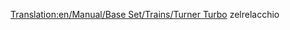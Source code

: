 [[Translation:en/Manual/Base Set/Trains/Turner Turbo]]
zelrelacchio
{{en/Manual/Base Set/Trains/Trains|Cost=Â£41,014 ($82.028)
|Speed=160 kph (100 mph)
|Weight=190 t
|Power=3,500 hp (2,611 kW)
|Annual=Â£3,122 ($6.244)
|Designed=1977
|Lifespan=22 
|Capacity=N/A
|Description=No description has been written for this train yet. If you know something about this train, feel free to edit this page and add it!
|Real-life=The Turner Turbo is based on the real life UAC [https://www.wikipedia.org/wiki/Turbo_(train) Turbo-Train].
}}